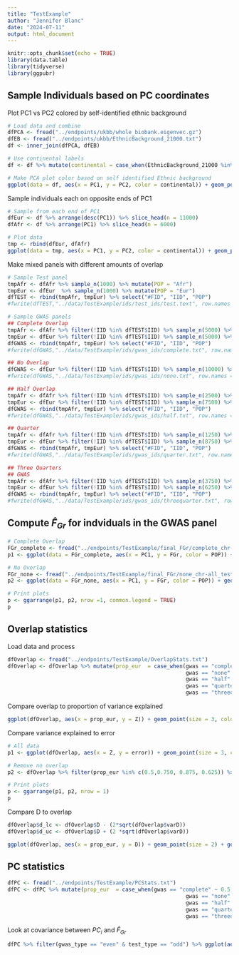 ```yaml
---
title: "TestExample"
author: "Jennifer Blanc"
date: "2024-07-11"
output: html_document
---
```


```r
knitr::opts_chunk$set(echo = TRUE)
library(data.table)
library(tidyverse)
library(ggpubr)
```

## Sample Individuals based on PC coordinates

Plot PC1 vs PC2 colored by self-identified ethnic background
```r
# Load data and combine
dfPCA <- fread("../endpoints/ukbb/whole_biobank.eigenvec.gz")
dfEB <- fread("../endpoints/ukbb/EthnicBackground_21000.txt")
df <- inner_join(dfPCA, dfEB)

# Use continental labels 
df <- df %>% mutate(continental = case_when(EthnicBackground_21000 %in% c(4, 4001, 4002, 4003) ~ "Africa", EthnicBackground_21000 %in% c(1, 1001, 1002, 1003) ~ "Europe", EthnicBackground_21000 %in% c(2, 2001, 2002, 2003, 2004) ~ "Mixed", EthnicBackground_21000 %in% c(3, 3001, 3002, 3003, 3004) ~ "Asia"))
```

```r
# Make PCA plot color based on self identified Ethnic background
ggplot(data = df, aes(x = PC1, y = PC2, color = continental)) + geom_point() + theme_classic(base_size = 14) + scale_color_manual(values = c("darkred", "navy", "goldenrod4", "gray50"), na.value = "gray70")
```
Sample individuals each on opposite ends of PC1 
```r
# Sample from each end of PC1
dfEur <- df %>% arrange(desc(PC1)) %>% slice_head(n = 11000)
dfAfr <- df %>% arrange(PC1) %>% slice_head(n = 6000)

# Plot data
tmp <- rbind(dfEur, dfAfr)
ggplot(data = tmp, aes(x = PC1, y = PC2, color = continental)) + geom_point() + theme_classic(base_size = 14) + scale_color_manual(values = c("darkred", "navy", "goldenrod4", "gray50"), na.value = "gray70")
```

Make mixed panels with different amounts of overlap
```r
# Sample Test panel 
tmpAfr <- dfAfr %>% sample_n(1000) %>% mutate(POP = "Afr")
tmpEur <- dfEur  %>% sample_n(1000) %>% mutate(POP = "Eur")
dfTEST <- rbind(tmpAfr, tmpEur) %>% select("#FID", "IID", "POP")
#fwrite(dfTEST,"../data/TestExample/ids/test_ids/test.text", row.names = F, col.names = T, quote = F, sep = "\t")

# Sample GWAS panels
## Complete Overlap
tmpAfr <- dfAfr %>% filter(!IID %in% dfTEST$IID) %>% sample_n(5000) %>% mutate(POP = "Afr")
tmpEur <- dfEur %>% filter(!IID %in% dfTEST$IID) %>% sample_n(5000) %>% mutate(POP = "Eur")
dfGWAS <- rbind(tmpAfr, tmpEur) %>% select("#FID", "IID", "POP")
#fwrite(dfGWAS,"../data/TestExample/ids/gwas_ids/complete.txt", row.names = F, col.names = T, quote = F, sep = "\t")

## No Overlap
dfGWAS <- dfEur %>% filter(!IID %in% dfTEST$IID) %>% sample_n(10000) %>% mutate(POP = "Eur")
#fwrite(dfGWAS,"../data/TestExample/ids/gwas_ids/none.txt", row.names = F, col.names = T, quote = F, sep = "\t")

## Half Overlap
tmpAfr <- dfAfr %>% filter(!IID %in% dfTEST$IID) %>% sample_n(2500) %>% mutate(POP = "Afr")
tmpEur <- dfEur %>% filter(!IID %in% dfTEST$IID) %>% sample_n(7500) %>% mutate(POP = "Eur")
dfGWAS <- rbind(tmpAfr, tmpEur) %>% select("#FID", "IID", "POP")
#fwrite(dfGWAS,"../data/TestExample/ids/gwas_ids/half.txt", row.names = F, col.names = T, quote = F, sep = "\t")

## Quarter
tmpAfr <- dfAfr %>% filter(!IID %in% dfTEST$IID) %>% sample_n(1250) %>% mutate(POP = "Afr")
tmpEur <- dfEur %>% filter(!IID %in% dfTEST$IID) %>% sample_n(8750) %>% mutate(POP = "Eur")
dfGWAS <- rbind(tmpAfr, tmpEur) %>% select("#FID", "IID", "POP")
#fwrite(dfGWAS,"../data/TestExample/ids/gwas_ids/quarter.txt", row.names = F, col.names = T, quote = F, sep = "\t")

## Three Quarters
## GWAS
tmpAfr <- dfAfr %>% filter(!IID %in% dfTEST$IID) %>% sample_n(3750) %>% mutate(POP = "Afr")
tmpEur <- dfEur %>% filter(!IID %in% dfTEST$IID) %>% sample_n(6250) %>% mutate(POP = "Eur")
dfGWAS <- rbind(tmpAfr, tmpEur) %>% select("#FID", "IID", "POP")
#fwrite(dfGWAS,"../data/TestExample/ids/gwas_ids/threequarter.txt", row.names = F, col.names = T, quote = F, sep = "\t")
```

## Compute $\hat{F}_{Gr}$ for indviduals in the GWAS panel 

```r
# Complete Overlap
FGr_complete <- fread("../endpoints/TestExample/final_FGr/complete_chr-all_test-all_Afr-Eur.txt.gz")
p1 <- ggplot(data = FGr_complete, aes(x = PC1, y = FGr, color = POP)) + geom_point() + theme_classic(base_size = 14) + scale_color_manual(values = c("darkred", "navy"))

# No Overlap 
FGr_none <- fread("../endpoints/TestExample/final_FGr/none_chr-all_test-all_Afr-Eur.txt.gz")
p2 <- ggplot(data = FGr_none, aes(x = PC1, y = FGr, color = POP)) + geom_point() + theme_classic(base_size = 14) + scale_color_manual(values = c("darkred", "navy"))

# Print plots
p <- ggarrange(p1, p2, nrow =1, common.legend = TRUE)
p
```

## Overlap statistics

Load data and process 
```r
dfOverlap <- fread("../endpoints/TestExample/OverlapStats.txt")
dfOverlap <- dfOverlap %>% mutate(prop_eur  = case_when(gwas == "complete" ~ 0.5, 
                                                        gwas == "none" ~ 1, 
                                                        gwas == "half" ~ 0.75,
                                                        gwas == "quarter" ~ 0.875,
                                                        gwas == "threequarter" ~ 0.625))
```

Compare overlap to proportion of variance explained 
```r
ggplot(dfOverlap, aes(x = prop_eur, y = Z)) + geom_point(size = 3, color = "purple3") + theme_bw(base_size = 14) + xlab("Proportion EUR in GWAS") + ylab("Proportion of variance explained (Z)")
```
Compare variance explained to error 
```r
# All data
p1 <- ggplot(dfOverlap, aes(x = Z, y = error)) + geom_point(size = 3, color = "purple3") + theme_bw(base_size = 12) + ylab("Error") + xlab("Proportion of variance explained (Z)") + geom_hline(yintercept = 0, color = "red", linetype = 2, linewidth = 1.2)

# Remove no overlap
p2 <- dfOverlap %>% filter(prop_eur %in% c(0.5,0.750, 0.875, 0.625)) %>% ggplot(aes(x = Z, y = error)) + geom_point(size = 3, color = "purple3") + theme_bw(base_size = 12) + ylab("Error") + xlab("Proportion of variance explained (Z)") + geom_hline(yintercept = 0, color = "red", linetype = 2, linewidth = 1.2)

# Print plots
p <- ggarrange(p1, p2, nrow = 1)
p
```
Compare D to overlap 
```r
dfOverlap$d_lc <- dfOverlap$D - (2*sqrt(dfOverlap$varD)) 
dfOverlap$d_uc <- dfOverlap$D + (2 *sqrt(dfOverlap$varD))

ggplot(dfOverlap, aes(x = prop_eur, y = D)) + geom_point(size = 2) + geom_hline(yintercept = 999, color = "red", linetype = 2) + geom_errorbar(aes(ymin = d_lc, ymax = d_uc))  + theme_bw(base_size = 12) + xlab("Proportion EUR in GWAS")
```

## PC statistics

```r
dfPC <- fread("../endpoints/TestExample/PCStats.txt")
dfPC <- dfPC %>% mutate(prop_eur  = case_when(gwas == "complete" ~ 0.5, 
                                                        gwas == "none" ~ 1, 
                                                        gwas == "half" ~ 0.75,
                                                        gwas == "quarter" ~ 0.875,
                                                        gwas == "threequarter" ~ 0.625))
```

Look at covariance between $PC_i$ and $\hat{F}_{Gr}$
```r
dfPC %>% filter(gwas_type == "even" & test_type == "odd") %>% ggplot(aes(x = PC, y = B2)) + geom_bar(stat = "identity") + facet_grid(~prop_eur)
```


